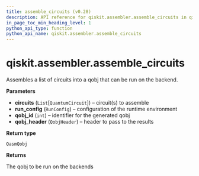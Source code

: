 ```yaml
---
title: assemble_circuits (v0.28)
description: API reference for qiskit.assembler.assemble_circuits in qiskit v0.28
in_page_toc_min_heading_level: 1
python_api_type: function
python_api_name: qiskit.assembler.assemble_circuits
---
```


<span id="qiskit-assembler-assemble-circuits" />

# qiskit.assembler.assemble\_circuits

<Function id="qiskit.assembler.assemble_circuits" isDedicatedPage={true} github="https://github.com/qiskit/qiskit/tree/stable/0.18/qiskit/assembler/assemble_circuits.py" signature="assemble_circuits(circuits, run_config, qobj_id, qobj_header)">
  Assembles a list of circuits into a qobj that can be run on the backend.

  **Parameters**

  *   **circuits** (`List`\[`QuantumCircuit`]) – circuit(s) to assemble
  *   **run\_config** (`RunConfig`) – configuration of the runtime environment
  *   **qobj\_id** (`int`) – identifier for the generated qobj
  *   **qobj\_header** (`QobjHeader`) – header to pass to the results

  **Return type**

  `QasmQobj`

  **Returns**

  The qobj to be run on the backends
</Function>

